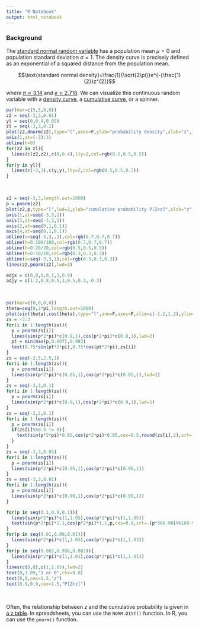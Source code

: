 ```yaml
---
title: "R Notebook"
output: html_notebook
---
```


### Background

The [standard normal random variable](https://en.wikipedia.org/wiki/Normal_distribution#Standard_normal_distribution){target="blank"} has a population mean $\mu=0$ and population standard deviation $\sigma=1$. The density curve is precisely defined as an exponential of a squared distance from the population mean. 

$$\text{standard normal density}=\frac{1}{\sqrt{2\pi}}e^{-{\frac{1}{2}}z^{2}}$$

where [$\pi\approx 3.14$](https://en.wikipedia.org/wiki/Pi){target="blank"} and [$e\approx 2.718$](https://en.wikipedia.org/wiki/E_(mathematical_constant)){target="blank"}.
We can visualize this continuous random variable with a [density curve](https://en.wikipedia.org/wiki/Probability_density_function){target="blank"}, a [cumulative curve](https://en.wikipedia.org/wiki/Cumulative_distribution_function){target="blank"}, or a spinner.

```r
par(mar=c(5,5,0,0))
z2 = seq(-3,3,0.01)
yl = seq(0,0.4,0.05)
zl = seq(-3,3,0.2)
plot(z2,dnorm(z2),type="l",axes=F,ylab="probability density",xlab="z",lwd=4,ylim=c(0,0.5))
axis(1,at=(-3):3)
abline(h=0)
for(z2 in zl){
  lines(c(z2,z2),c(0,0.4),lty=2,col=rgb(0.5,0.5,0.5))
}
for(y in yl){
  lines(c(-3,3),c(y,y),lty=2,col=rgb(0.5,0.5,0.5))
}
```
\
```r
z2 = seq(-3,3,length.out=1000)
p = pnorm(z2)
plot(z2,p,type="l",lwd=2,ylab="cumulative probability P[Z<z]",xlab="z",axes=F,ylim=c(0,1))
axis(1,at=seq(-3,3,1))
axis(3,at=seq(-3,3,1))
axis(2,at=seq(0,1,0.1))
axis(4,at=seq(0,1,0.1))
abline(v=seq(-3,3,.1),col=rgb(0.7,0.7,0.7))
abline(h=0:100/100,col=rgb(0.7,0.7,0.7))
abline(h=0:20/20,col=rgb(0.5,0.5,0.5))
abline(h=0:10/10,col=rgb(0.3,0.3,0.3))
abline(v=seq(-3,3,1),col=rgb(0.3,0.3,0.3))
lines(z2,pnorm(z2),lwd=3)

adjx = c(0,0,0,0,1,1,0.9)
adjy = c(1.2,0.8,0.5,1,0.5,0.3,-0.3)

```
\

```r
par(mar=c(0,0,0,0))
theta=seq(0,2*pi,length.out=1000)
plot(sin(theta),cos(theta),type="l",ann=F,axes=F,xlim=c(-1.2,1.2),ylim=c(-1.2,1.2))
zs = -3:3
for(i in 1:length(zs)){
  p = pnorm(zs[i])
  lines(sin(p*2*pi)*c(0.8,1),cos(p*2*pi)*c(0.8,1),lwd=2)
  pt = min(max(p,0.007),0.993)
  text(0.75*sin(pt*2*pi),0.75*cos(pt*2*pi),zs[i])
}
zs = seq(-2.5,2.5,1)
for(i in 1:length(zs)){
  p = pnorm(zs[i])
  lines(sin(p*2*pi)*c(0.85,1),cos(p*2*pi)*c(0.85,1),lwd=2)
}
zs = seq(-3,3,0.1)
for(i in 1:length(zs)){
  p = pnorm(zs[i])
  lines(sin(p*2*pi)*c(0.9,1),cos(p*2*pi)*c(0.9,1),lwd=1)
}
zs = seq(-2,2,0.1)
for(i in 1:length(zs)){
  p = pnorm(zs[i])
  if(zs[i]%%0.5 != 0){
    text(sin(p*2*pi)*0.85,cos(p*2*pi)*0.85,cex=0.5,round(zs[i],2),srt=(180-360*p)%%180-90)
  }
}
zs = seq(-3,3,0.05)
for(i in 1:length(zs)){
  p = pnorm(zs[i])
  lines(sin(p*2*pi)*c(0.95,1),cos(p*2*pi)*c(0.95,1))
}
zs = seq(-3,3,0.01)
for(i in 1:length(zs)){
  p = pnorm(zs[i])
  lines(sin(p*2*pi)*c(0.98,1),cos(p*2*pi)*c(0.98,1))
}

for(p in seq(0.1,0.9,0.1)){
  lines(sin(p*2*pi)*c(1,1.05),cos(p*2*pi)*c(1,1.05))
  text(sin(p*2*pi)*1.1,cos(p*2*pi)*1.1,p,cex=0.8,srt=-(p*360-90)%%180-90)
}
for(p in seq(0.01,0.99,0.01)){
  lines(sin(p*2*pi)*c(1,1.03),cos(p*2*pi)*c(1,1.03))
}
for(p in seq(0.002,0.998,0.002)){
  lines(sin(p*2*pi)*c(1,1.01),cos(p*2*pi)*c(1,1.01))
}
lines(c(0,0),c(1,1.05),lwd=2)
text(0,1.09,"1 or 0",cex=0.8)
text(0,0,cex=1.5,"z")
text(0.9,0.9,cex=1.5,"P[Z<z]")
```
\


Often, the relationship between $z$ and the cumulative probability is given in [a z table](https://en.wikipedia.org/wiki/Standard_normal_table#Cumulative){target="blank"}. In spreadsheets, you can use the `NORM.DIST()` function. In R, you can use the `pnorm()` function.





